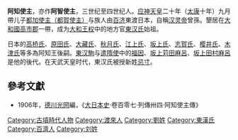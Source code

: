 {{expand|time=2010-09-27T00:00:48+00:00}}
{{unreferenced|time=2010-09-27T00:00:48+00:00}}
{{japanese|japanese=阿知使主|kana=あちのおみ|romaji=Achi no omi}}
'''阿知使主'''，亦作'''阿智使主'''，三世纪至四世纪人。[[应神天皇|应神天皇]]二十年（[[太康|太康]]十年）九月帶儿子[[都加使主|都加使主（都賀使主）]]与族人由[[百济|百济]]東渡日本，自稱[[汉灵帝|汉灵帝]]曾孫。墾居在[[大和國|大和國]][[高市郡|高市郡]]一帶，成为[[大和王权|大和王权]]中的地方官[[東汉氏|東汉氏]]始祖。

日本的[[高桥氏|高桥氏]]、[[原田氏|原田氏]]、[[大藏氏|大藏氏]]、[[秋月氏|秋月氏]]、[[江上氏|江上氏]]、[[坂上氏|坂上氏]]、[[志賀氏|志賀氏]]、[[樱井氏|樱井氏]]、[[木津氏|木津氏]]等多為阿知王後嗣。[[東汉駒|東汉駒]]与[[遣隋使|遣隋使]]中的[[福因|福因]]、[[坂上苅田麻呂|坂上苅田麻呂]]、[[坂上田村麻呂|坂上田村麻呂]]是他的後代。在天武天皇时代，東汉氏被授新姓[[忌寸|忌寸]]。

==參考文獻==
*1906年，[[德川光圀|德川光圀]]編，《[[大日本史|大日本史]]·卷百零七·列傳卅四·阿知使主傳》

[[Category:古墳時代人物|Category:古墳時代人物]]
[[Category:渡來人|Category:渡來人]]
[[Category:劉姓|Category:劉姓]]
[[Category:東漢氏|Category:東漢氏]]
[[Category:百濟人|Category:百濟人]]
[[Category:刘姓|Category:刘姓]]